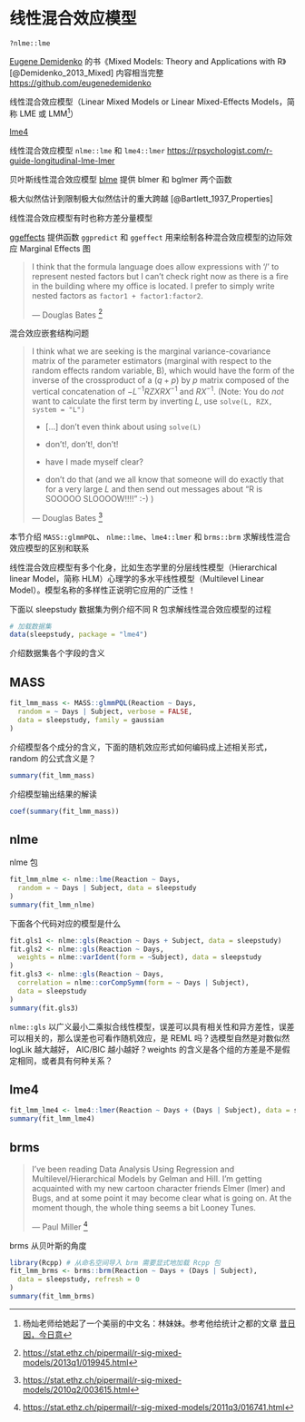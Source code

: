 # 线性混合效应模型 {#chap:linear-mixed-effects-models}

`?nlme::lme`

[Eugene Demidenko](https://www.eugened.org/) 的书《Mixed Models: Theory and Applications with R》[@Demidenko_2013_Mixed] 内容相当完整 <https://github.com/eugenedemidenko>

线性混合效应模型（Linear Mixed Models or Linear Mixed-Effects Models，简称 LME 或 LMM[^lin-meimei]）

[lme4](https://github.com/lme4/lme4/)

线性混合效应模型 `nlme::lme` 和 `lme4::lmer` <https://rpsychologist.com/r-guide-longitudinal-lme-lmer>

贝叶斯线性混合效应模型 [blme](https://github.com/vdorie/blme) 提供 blmer 和 bglmer 两个函数

极大似然估计到限制极大似然估计的重大跨越 [@Bartlett_1937_Properties]

线性混合效应模型有时也称方差分量模型 

[ggeffects](https://github.com/strengejacke/ggeffects) 提供函数 `ggpredict` 和 `ggeffect` 用来绘制各种混合效应模型的边际效应 Marginal Effects 图

[^lin-meimei]: 杨灿老师给她起了一个美丽的中文名：林妹妹。参考他给统计之都的文章 [昔日因，今日意](https://cosx.org/2014/04/lmm-and-me)


> I think that the formula language does allow expressions with '/' to represent nested factors but I can't check right now as there is a fire in the building where my office is located. I prefer to simply write nested factors as `factor1 + factor1:factor2`.
>
>   --- Douglas Bates [^DB-help-2013]

[^DB-help-2013]: <https://stat.ethz.ch/pipermail/r-sig-mixed-models/2013q1/019945.html>


混合效应嵌套结构问题      

> I think what we are seeking is the marginal variance-covariance matrix of the parameter estimators (marginal with respect to the random effects random variable, B), which would have the form of the inverse of the crossproduct of a $(q+p)$ by $p$ matrix composed of the vertical concatenation of $-L^{-1}RZXRX^{-1}$ and $RX^{-1}$. (Note: You do *not* want to calculate the first term by inverting $L$, use `solve(L, RZX, system = "L")` 
>
> - [...] don't even think about using `solve(L)` 
> 
> - don't!, don't!, don't!
> 
> - have I made myself clear?
> 
> - don't do that (and we all know that someone will do exactly that for a very large $L$ and then send out messages about "R is SOOOOO SLOOOOW!!!!" :-) )
>
> --- Douglas Bates [^DB-help-2010]

[^DB-help-2010]: <https://stat.ethz.ch/pipermail/r-sig-mixed-models/2010q2/003615.html>


本节介绍 `MASS::glmmPQL`、 `nlme::lme`、`lme4::lmer` 和 `brms::brm` 求解线性混合效应模型的区别和联系

线性混合效应模型有多个化身，比如生态学里的分层线性模型（Hierarchical linear Model，简称 HLM）心理学的多水平线性模型（Multilevel Linear Model）。模型名称的多样性正说明它应用的广泛性！ 

下面以 sleepstudy 数据集为例介绍不同 R 包求解线性混合效应模型的过程

```r
# 加载数据集
data(sleepstudy, package = "lme4")
```

介绍数据集各个字段的含义

## MASS

```r
fit_lmm_mass <- MASS::glmmPQL(Reaction ~ Days,
  random = ~ Days | Subject, verbose = FALSE,
  data = sleepstudy, family = gaussian
)
```

介绍模型各个成分的含义，下面的随机效应形式如何编码成上述相关形式，random 的公式含义是？

```r
summary(fit_lmm_mass)
```

介绍模型输出结果的解读

```r
coef(summary(fit_lmm_mass))
```

## nlme

nlme 包

```r
fit_lmm_nlme <- nlme::lme(Reaction ~ Days,
  random = ~ Days | Subject, data = sleepstudy
)
summary(fit_lmm_nlme)
```

下面各个代码对应的模型是什么

```r
fit.gls1 <- nlme::gls(Reaction ~ Days + Subject, data = sleepstudy)
fit.gls2 <- nlme::gls(Reaction ~ Days,
  weights = nlme::varIdent(form = ~Subject), data = sleepstudy
)
fit.gls3 <- nlme::gls(Reaction ~ Days,
  correlation = nlme::corCompSymm(form = ~ Days | Subject), 
  data = sleepstudy
)
summary(fit.gls3)
```

`nlme::gls` 以广义最小二乘拟合线性模型，误差可以具有相关性和异方差性，误差可以相关的，那么误差也可看作随机效应，是 REML 吗？选模型自然是对数似然 logLik 越大越好， AIC/BIC 越小越好？weights 的含义是各个组的方差是不是假定相同，或者具有何种关系？

## lme4

```r
fit_lmm_lme4 <- lme4::lmer(Reaction ~ Days + (Days | Subject), data = sleepstudy)
summary(fit_lmm_lme4)
```

## brms

> I've been reading Data Analysis Using Regression and Multilevel/Hierarchical Models by Gelman and Hill. I'm getting acquainted with my new cartoon character friends Elmer (lmer) and Bugs, and at some point it may become clear what is going on. At the moment though, the whole thing seems a bit Looney Tunes.
> 
>   --- Paul Miller [^PM-help-2011]

[^PM-help-2011]: <https://stat.ethz.ch/pipermail/r-sig-mixed-models/2011q3/016741.html>

brms 从贝叶斯的角度

```r
library(Rcpp) # 从命名空间导入 brm 需要显式地加载 Rcpp 包
fit_lmm_brms <- brms::brm(Reaction ~ Days + (Days | Subject),
  data = sleepstudy, refresh = 0
)
summary(fit_lmm_brms)
```
